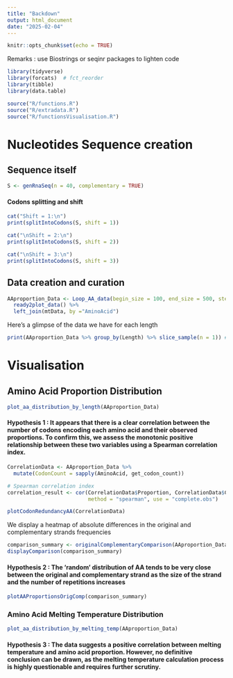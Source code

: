 ```yaml
---
title: "Backdown"
output: html_document
date: "2025-02-04"
---
```


```r
knitr::opts_chunk$set(echo = TRUE)
```

Remarks : use Biostrings or seqinr packages to lighten code

```r
library(tidyverse)
library(forcats)  # fct_reorder
library(tibble)
library(data.table)
```


```r
source("R/functions.R")
source("R/extradata.R")
source("R/functionsVisualisation.R")
```

# Nucleotides Sequence creation
## Sequence itself
```r
S <- genRnaSeq(n = 40, complementary = TRUE)
```
#### Codons splitting and shift
```r
cat("Shift = 1:\n")
print(splitIntoCodons(S, shift = 1))

cat("\nShift = 2:\n")
print(splitIntoCodons(S, shift = 2))

cat("\nShift = 3:\n")
print(splitIntoCodons(S, shift = 3))
```


## Data creation and curation
```r
AAproportion_Data <- Loop_AA_data(begin_size = 100, end_size = 500, step = 50, n_repeats = 10, stopCodon = TRUE, complementary = TRUE, shift = 1) %>% 
  ready2plot_data() %>%
  left_join(mtData, by ="AminoAcid")
```

Here's a glimpse of the data we have for each length
```r
print(AAproportion_Data %>% group_by(Length) %>% slice_sample(n = 1)) #random sample of one AA per chosen length
```

# Visualisation
## Amino Acid Proportion Distribution
```r
plot_aa_distribution_by_length(AAproportion_Data)
```

#### Hypothesis 1 : It appears that there is a clear correlation between the number of codons encoding each amino acid and their observed proportions. To confirm this, we assess the monotonic positive relationship between these two variables using a Spearman correlation index.
```r
CorrelationData <- AAproportion_Data %>%
  mutate(CodonCount = sapply(AminoAcid, get_codon_count))

# Spearman correlation index
correlation_result <- cor(CorrelationData$Proportion, CorrelationData$CodonCount, 
                          method = "spearman", use = "complete.obs")

plotCodonRedundancyAA(CorrelationData)
```

We display a heatmap of absolute differences in the original and complementary strands frequencies
```r
comparison_summary <- originalComplementaryComparison(AAproportion_Data)
displayComparison(comparison_summary)
```

#### Hypothesis 2 : The 'random' distribution of AA tends to be very close between the original and complementary strand as the size of the strand and the number of repetitions increases
```r
plotAAProportionsOrigComp(comparison_summary)
```

### Amino Acid Melting Temperature Distribution
```r
plot_aa_distribution_by_melting_temp(AAproportion_Data)
```

#### Hypothesis 3 : The data suggests a positive correlation between melting temperature and amino acid proportion. However, no definitive conclusion can be drawn, as the melting temperature calculation process is highly questionable and requires further scrutiny.









